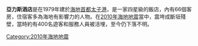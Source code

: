 '''亞力斯酒店'''是在1979年建於[[海地|海地]][[首都|首都]][[太子港|太子港]]，是一家四星級的飯店，內有66個客房，住宿客多為海地有影響力的人物。在[[2010年海地地震|2010年海地地震]]當中，震垮成斷垣殘壁，當時約有400名遊客和服務人員被活埋，至今仍下落不明。

{{2010年海地地震}}

[[Category:2010年海地地震|Category:2010年海地地震]]
</noinclude>